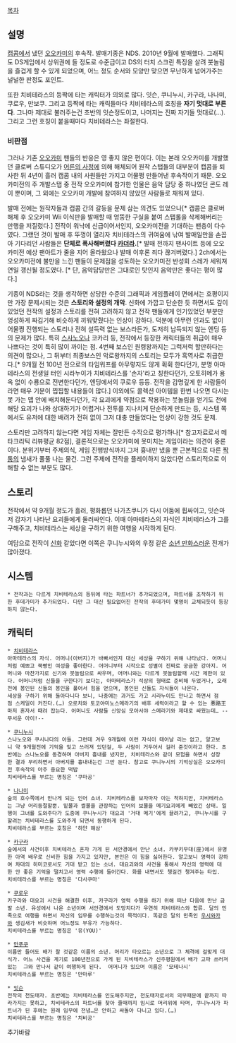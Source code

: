 [[목차]]

== 설명 ==
[[캡콤]]에서 냈던 [[오오카미]]의 후속작. 발매기종은 NDS. 2010년 9월에 발매했다. 그래픽도 DS게임에서 상위권에 들 정도로 수준급이고 DS의 터치 스크린 특징을 살려 붓놀림을 즐겁게 할 수 있게 되었으며, 어느 정도 순서와 모양만 맞으면 무난하게 넘어가주는 널널한 판정도 포인트.

또한 치비테라스의 등짝에 타는 캐릭터가 의외로 많다. 잇슨, 쿠니누시, 카구라, 나나미, 쿠로우, 만보쿠. 그리고 등짝에 타는 캐릭들마다 치비테라스의 호칭을 '''자기 멋대로 부른다'''. 그나마 제대로 불러주는건 초반의 잇슨정도이고, 나머지는 진짜 자기들 멋대로(…). 그리고 그런 호칭이 붙을때마다 치비테라스는 좌절한다.

=== 비판점 ===
그러나 기존 [[오오카미]] 팬들의 반응은 영 좋지 않은 편이다. 이는 본래 오오카미를 개발했던 클로버 스튜디오가 [[어른의 사정]]에 의해 해체되어 원작 스탭들의 대부분이 캡콤을 퇴사한 뒤 4년이 흘러 캡콤 내의 사원들만 가지고 어물쩡 만들어낸 후속작이기 때문. 오오카미전의 주 개발스탭 중 전작 오오카미에 참가한 인물은 음악 담당 중 하나였던 콘도 레이 뿐이며, 그 외에는 오오카미 개발에 참여하지 않았던 사람들로 채워져 있다.

발매 전에는 원작자들과 캡콤 간의 갈등을 문제 삼는 의견도 있었으나[* 캡콤은 클로버 해체 후 오오카미 Wii 이식판을 발매할 때 엉뚱한 구실을 붙여 스탭롤을 삭제해버리는 만행을 저질렀다.] 전작이 워낙에 신급이어서인지, 오오카미전을 기대하는 팬층이 다수였다. 그랬던 것이 발매 후 뚜껑이 열리자 치비테라스의 귀여움에 낚여 발매일만을 손꼽아 기다리던 사람들은 '''단체로 폭사해버렸다 [[카더라]].'''[* 발매 전까지 팬사이트 등에 오오카미전 예상 팬아트가 줄을 지어 올라왔으나 발매 이후론 죄다 끊겨버렸다.]  2ch에서는 오오카미전에 불만을 느낀 팬들이 문제점을 성토하는 오오카미전 반성회 스레가 세워져 연일 갱신될 정도였다. [* 단, 음악담당만은 그대로인 탓인지 음악만은 좋다는 평이 많다.]

기종이 NDS라는 것을 생각하면 상당한 수준의 그래픽과 게임플레이 면에서는 호평이지만 가장 문제시되는 것은 '''스토리와 설정의 개악'''. 신화에 가깝고 단순한 듯 하면서도 깊이있었던 전작의 설정과 스토리를 전혀 고려하지 않고 전작 팬들에게 인기있었던 부분만 엉성하게 짜깁기해 비슷하게 끼워맞췄다는 인상이 강하다. 덕분에 아무런 인과도 없이 어물쩡 진행되는 스토리나 전혀 설득력 없는 보스라든가, 도저히 납득되지 않는 엔딩 등의 문제가 많다. 특히 [[스사노오]]나 코카리 등, 전작에서 등장한 캐릭터들의 취급이 매우 나쁘다는 것이 특히 많이 까이는 점. 4번째 보스인 원령왕까지는 그럭저럭 할만하다는 의견이 많으나, 그 뒤부터 최종보스인 악로왕까지의 스토리는 모두가 흑역사로 취급한다.[* 9개월 전 100년 전으로의 타임워프를 아무렇지도 않게 휙휙 한다던가, 분명 아마테라스의 전생일 터인 시라누이가 치비테라스를 '손자'라고 칭한다던가, 오토히메가 용옥 없이 수룡으로 전변한다던가, 엔딩에서의 쿠로우 등등. 전작을 감명깊게 한 사람들이라면 매우 기분이 찝찝할 내용들이 많다.] 이외에도 콜렉션 아이템을 한번 나오면 다시는 못 가는 맵 안에 배치해둔다던가, 각 요괴에게 약점으로 작용하는 붓놀림을 얻기도 전에 해당 요괴가 나와 상대하기가 어렵거나 전투를 지나치게 단순하게 만드는 등, 시스템 쪽에서도 유저에 대한 배려가 전혀 없이 그저 대충 만들었다는 인상이 강한 것도 문제. 

스토리만 고려하지 않는다면 게임 자체는 잘만든 수작으로 평가하나[* 참고자료로서 메타크리틱 리뷰평균 82점], 결론적으로는 오오카미에 못미치는 게임이라는 의견이 중론이다. 분위기부터 주제의식, 게임 진행방식까지 그저 흉내만 냈을 뿐 근본적으로 다른 [[짝퉁]]의 냄새가 풀풀 나는 물건. 그런 주제에 전작을 플레이하지 않았다면 스토리적으로 이해할 수 없는 부분도 많다.

== 스토리 ==
전작에서 약 9개월 정도가 흘러, 평화롭던 나가츠쿠니가 다시 어둠에 휩싸이고, 잇슨마저 갑자기 나타난 요괴들에게 둘러싸인다. 이때 아마테라스의 자식인 치비테라스가 그를 구해주고, 치비테라스는 세상을 구하기 위한 여행을 시작하게 된다.

여담으로 전작이 [[신화]] 같았다면 이쪽은 쿠니누시와의 우정 같은 [[소년 만화]]스러운 전개가 많아졌다.

== 시스템 ==
 * 전작과는 다르게 치비테라스의 등뒤에 타는 파트너가 추가되었으며, 파트너를 조작하기 위한 후데가미가 추가되었다. 다만 그 대신 필요없어진 전작의 후데가미 몇명이 교체되듯이 등장하지 않는다.

== 캐릭터 ==
 * [[치비테라스]]
 아마테라스의 자식. 어머니(아버지)가 바빠서인지 대신 세상을 구하기 위해 나타났다. 어머니처럼 예쁘고 쭉빵인 여성을 좋아한다. 어머니부터 시작으로 성별이 진짜로 궁금한 강아지. 어머니와 마찬가지로 신기와 붓놀림으로 싸우며, 어머니와는 다르게 붓놀림할때 시간 제한이 있다. 어머니처럼 신들을 구한다기 보다는, 아마테라스가 석상의 형태로 준비해 두었거나, 오래전에 봉인된 신들의 봉인을 풀어서 힘을 얻으며, 봉인된 신들도 자식들이 나온다.
 세상을 구하기 위해 돌아다니다 보니, 나중에는 과거도 가고 시라누이도 만나고 하면서 점점 스케일이 커진다.(…) 오로치와 토코야미노스메라기의 배후 세력이라고 할 수 있는 悪路王마저 혼자서 때려 잡는다. 어머니도 사람들 신앙심 모아서야 스메라기와 제대로 싸웠는데… --무서운 아이!--

 * [[쿠니누시]]
 스나노오와 쿠시나다의 아들. 그런데 겨우 9개월에 이런 자식이 태어날 리는 없고, 알고보니 약 9개월전에 기억을 잊고 쓰러져 있던걸, 두 사람이 거두어서 길러 준것이라고 한다. 초반에는 스나노오를 동경하며 아버지 흉내를 냈지만, 치비테라스와 같이 모험을 하면서 성장한 결과 무리하면서 아버지를 흉내내는건 그만 둔다. 참고로 쿠니누시의 기억상실은 오오카미전 후속작의 아주 중요한 떡밥
 치비테라스를 부르는 명칭은 '쿠마공'

 * [[나나미]]
 숲의 호수쪽에서 만나게 되는 인어 소녀. 치비테라스를 보자마자 아는 척하지만, 치비테라스는 그냥 어리둥절할뿐. 밑물과 썰물을 관장하는 인어의 보물을 메기요괴에게 빼았긴 상태. 일행이 그녀를 도와주다가 도중에 쿠니누시가 대요괴 '거대 메기'에게 끌려가고, 쿠니누시를 구할려는 치비테라스를 도와주게 되면서 동행하게 된다.
 치비테라스를 부르는 호칭은 '하얀 해삼'

 * [[카구라]]
 숲에서의 사건이후 치비테라스 혼자 가게 된 서안경에서 만난 소녀. 카부키무대(座)에서 유명한 아역 배우로 신비한 힘을 가지고 있지만, 본인은 이 힘을 싫어한다. 알고보니 영력이 강하여 차대의 히미코로서도 기대 받고 있는 소녀. 대요괴와의 사건을 통해서 자신의 영력에 대한 안 좋은 기억을 떨치고서 영력 수행에 들어간다. 화를 내면서도 챙길건 챙겨주는 타입.
 치비테라스를 부르는 명칭은 '다사쿠마'

 * [[쿠로우]]
 카구라와 대요괴 사건을 해결한 이후, 카구라가 영력 수행을 하기 위해 떠난 다음에 만난 금발 소년. 유성에서 나온 소년이며 서안경에서 도망치다가 우연히 치비테라스와 합류. 달의 민족으로 여행을 하면서 자신의 임무를 수행하는것이 목적이다. 똑같은 달의 민족인 [[우시와카]]와 생김새가 비슷하며 어느정도 부유가 가능하다.
 치비테라스를 부르는 명칭은 '유(YOU)'

 * [[만푸쿠]]
 이름만 들어도 배가 찰 것같은 이름의 소년. 머리가 타오르는 소년으로 그 체격에 걸맞게 대식가. 어느 사건을 계기로 100년전으로 가게 된 치비테라스가 신주평원에서 배가 고파 쓰러져있는  그와 만나서 같이 여행하게 된다.  어머니가 있으며 이름은 '모테나시'
 치비테라스를 부르는 명칭은 '만마루'

 * [[잇슨]]
 전작의 천도태자. 초반에는 치비테라스를 인도해주지만, 천도태자로서의 의무때문에 끝까지 따라가지는 못하고, 치비테라스의 파트너를 찾아 줄때까지 임시로 머리위에 타며, 쿠니누시가 파트너가 된 후에는 원래 임무에 전념…은 안하고 싸돌아 다니고 있다.(…)
 치비테라스를 부르는 명칭은 '치비공'

추가바람
